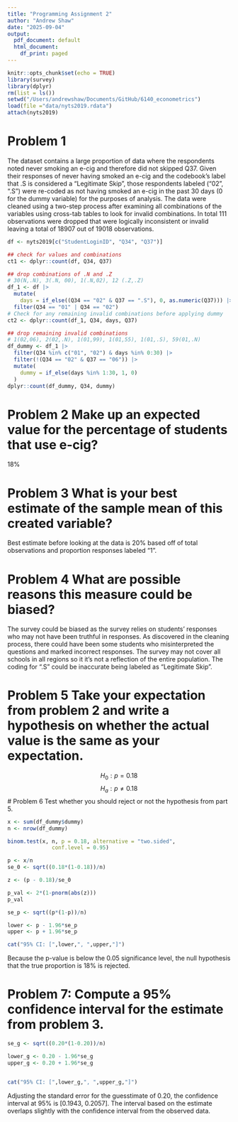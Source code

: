 ```yaml
---
title: "Programming Assignment 2"
author: "Andrew Shaw"
date: "2025-09-04"
output:
  pdf_document: default
  html_document:
    df_print: paged
---
```


```r
knitr::opts_chunk$set(echo = TRUE)
library(survey)
library(dplyr)
rm(list = ls())
setwd("/Users/andrewshaw/Documents/GitHub/6140_econometrics")
load(file ="data/nyts2019.rdata")
attach(nyts2019)
```

# Problem 1
The dataset contains a large proportion of data where the respondents noted never smoking an e-cig and therefore did not skipped Q37. Given their responses of never having smoked an e-cig and the codebook's label that .S is considered a "Legitimate Skip", those respondents labeled ("02", ".S") were re-coded as not having smoked an e-cig in the past 30 days (0 for the dummy variable) for the purposes of analysis. 
The data were cleaned using a two-step process after examining all combinations of the variables using cross-tab tables to look for invalid combinations. In total 111 observations were dropped that were logically inconsistent or invalid leaving a total of 18907 out of 19018 observations. 

```r
df <- nyts2019[c("StudentLoginID", "Q34", "Q37")]

## check for values and combinations
ct1 <- dplyr::count(df, Q34, Q37)

## drop combinations of .N and .Z
# 30(N,.N), 3(.N, 00), 1(.N,02), 12 (.Z,.Z)
df_1 <- df |>
  mutate(
    days = if_else((Q34 == "02" & Q37 == ".S"), 0, as.numeric(Q37))) |>
  filter(Q34 == "01" | Q34 == "02")
# Check for any remaining invalid combinations before applying dummy
ct2 <- dplyr::count(df_1, Q34, days, Q37)

## drop remaining invalid combinations
# 1(02,06), 2(02,.N), 1(01,99), 1(01,55), 1(01,.S), 59(01,.N)
df_dummy <- df_1 |>
  filter(Q34 %in% c("01", "02") & days %in% 0:30) |>
  filter(!(Q34 == "02" & Q37 == "06")) |>
  mutate(
    dummy = if_else(days %in% 1:30, 1, 0)
  )
dplyr::count(df_dummy, Q34, dummy)
```

# Problem 2 Make up an expected value for the percentage of students that use e-cig?
18%

# Problem 3 What is your best estimate of the sample mean of this created variable?
Best estimate before looking at the data is 20% based off of total observations and proportion responses labeled "1".

# Problem 4 What are possible reasons this measure could be biased?
The survey could be biased as the survey relies on students' responses who may not have been truthful in responses. As discovered in the cleaning process, there could have been some students who misinterpreted the questions and marked incorrect responses. The survey may not cover all schools in all regions so it it's not a reflection of the entire population. The coding for ".S" could be inaccurate being labeled as "Legitimate Skip".

# Problem 5 Take your expectation from problem 2 and write a hypothesis on whether the actual value is the same as your expectation.

$$H_0: p = 0.18$$
$$H_a: p \neq 0.18$$
# Problem 6 Test whether you should reject or not the hypothesis from part 5.
```r
x <- sum(df_dummy$dummy)
n <- nrow(df_dummy)

binom.test(x, n, p = 0.18, alternative = "two.sided",
              conf.level = 0.95)
```

```r
p <- x/n
se_0 <- sqrt((0.18*(1-0.18))/n)

z <- (p - 0.18)/se_0

p_val <- 2*(1-pnorm(abs(z)))
p_val

se_p <- sqrt((p*(1-p))/n)

lower <- p - 1.96*se_p
upper <- p + 1.96*se_p

cat("95% CI: [",lower,", ",upper,"]")
```

Because the p-value is below the 0.05 significance level, the null hypothesis that the true proportion is 18% is rejected.


# Problem 7: Compute a 95% confidence interval for the estimate from problem 3.

```r

se_g <- sqrt((0.20*(1-0.20))/n)

lower_g <- 0.20 - 1.96*se_g
upper_g <- 0.20 + 1.96*se_g


cat("95% CI: [",lower_g,", ",upper_g,"]")


```
Adjusting the standard error for the guesstimate of 0.20, the confidence interval at 95% is [0.1943, 0.2057]. The interval based on the estimate overlaps slightly with the confidence interval from the observed data. 




